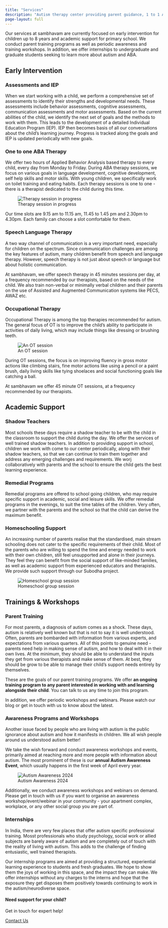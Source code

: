 ```yaml
---
title: "Services"
description: "Autism therapy center providing parent guidance, 1 to 1 ABA therapy, speech and occupational therapy. Integrated school, school readiness programs, social skills, reemdial classes, life skills. Locations: BTM Layout and Brookfields, Whitefield, Bangalore. Experienced team, family focused approach."
page-layout: full
---
```


Our services at sambhavam are currently focused on early intervention for children up to 8 years and academic support for primary school. We conduct parent training programs as well as periodic awareness and training workshops. In addition, we offer internships to undergraduate and graduate students seeking to learn more about autism and ABA.

## Early Intervention

### Assessments and IEP

When we start working with a child, we perform a comprehensive set of assessments to identify their strengths and developmental needs. These assessments include behavior assessments, cognitive assessments, communication assessments and motor assessments. Based on the current abilities of the child, we identify the next set of goals and the methods to work with them. This leads to the development of a detailed Individual Education Program (IEP). IEP then becomes basis of all our conversations about the child’s learning journey. Progress is tracked along the goals and IEP is updated periodically with new goals.

### One to one ABA Therapy

We offer two hours of Applied Behavior Analysis based therapy to every child, every day from Monday to Friday. During ABA therapy sessions, we focus on various goals in language development, cognitive development, self help skills and motor skills. With young children, we specifically work on toilet training and eating habits. Each therapy sessions is one to one - there is a therapist dedicated to the child during this time.

![Therapy session in progress](services-1.jpg)

Our time slots are 9.15 am to 11.15 am, 11.45 to 1.45 pm and 2.30pm to 4.30pm. Each family can choose a slot comfortable for them.

### Speech Language Therapy

A two way channel of communication is a very important need, especially for children on the spectrum. Since communication challenges are among the key features of autism, many children benefit from speech and language therapy. However, speech therapy is not just about speech or language but about holistic communication.

At sambhavam, we offer speech therapy in 45 minutes sessions per day, at a frequency recommended by our therapists, based on the needs of the child. We also train non-verbal or minimally verbal children and their parents on the use of Assisted and Augmented Communication systems like PECS, AWAZ etc.

### Occupational Therapy

Occupational Therapy is among the top therapies recommended for autism. The general focus of OT is to improve the child’s ability to participate in activities of daily living, which may include things like dressing or brushing teeth.

![An OT session](services-2.jpg)

During OT sessions, the focus is on improving fluency in gross motor actions like climbing stairs, fine motor actions like using a pencil or a paint brush, daily living skills like tying shoelaces and social functioning goals like catching a ball.

At sambhavam we offer 45 minute OT sessions, at a frequency recommended by our therapists.

## Academic Support

### Shadow Teachers

Most schools these days require a shadow teacher to be with the child in the classroom to support the child during the day. We offer the services of well trained shadow teachers. In addition to providing support in school, children we work with come to our center periodically, along with their shadow teachers, so that we can continue to train them together and address any emerging challenges and requirements. We worj collaboratively with parents and the school to ensure the child gets the best learning experience. 

### Remedial Programs

Remedial programs are offered to school going children, who may require specific support in academic, social and leisure skills. We offer remedial programs in the evenings, to suit the time tables of the children. Very often, we partner with the parents and the school so that the child can derive the maximum benefit. 

### Homeschooling Support

An increasing number of parents realise that the standardised, main stream schooling does not cater to the specific requirements of their child. Most of the parents who are willing to spend the time and energy needed to work with their own children, still feel unsupported and alone in their journeys. They feel they can benefit from the social support of like-minded families, as well as academic support from experienced educators and therapists. We provide such support through our Subodha project. 

![Homeschool group session](services-3.jpg)

## Trainings & Workshops

### Parent Training

For most parents, a diagnosis of autism comes as a shock. These days, autism is relatively well known but that is not to say it is well understood. Often, parents are bombarded with information from various experts, and expectations from various quarters. All of this points to genuine need - parents need help in making sense of autism, and how to deal with it in their own lives. At the minimum, they should be able to understand the inputs they get from various therapists and make sense of them. At best, they should be grow to be able to manage their child's support needs entirely by themselves. 

These are the goals of our parent training programs. We offer **an ongoing training program to any parent interested in working with and learning alongside their child**. You can talk to us any time to join this program. 

In addition, we offer periodic workshops and webinars. Please watch our blog or get in touch with us to know about the latest. 

### Awareness Programs and Workshops

Another issue faced by people who are living with autism is the public ignorance about autism and how it manifests in children. We all wish people around us understood autism better!

We take the wish forward and conduct awareness workshops and events, primarily aimed at reaching more and more people with information about autism. The most prominent of these is our **annual Autism Awareness Event**, which usually happens in the first week of April every year. 

![Autism Awareness 2024](services-4.jpg)

Additionally, we conduct awareness workshops and webinars on demand. Please get in touch with us if you want to organise an awareness workshop/event/webinar in your community - your apartment complex, workplace, or any other social group you are part of. 

### Internships

In India, there are very few places that offer autism specific professional training. Mosst professionals who study psychology, social work or allied subjects are barely aware of autism and are completely out of touch with the reality of living with autism. This adds to the challenge of finding entusiastic, well trained therapists.

Our internship programs are aimed at providing a structured, experiential learning experience to students and fresh graduates. We hope to show them the joys of working in this space, and the impact they can make. We offer internships without any charges to the interns and hope that the exposure they get disposes them positively towards continuing to work in the autism/neurodiverse space. 

::: {.page-cta}

#### Need support for your child?

Get in touch for expert help!

<a href="/contact" class="btn btn-primary">Contact Us</a>

:::